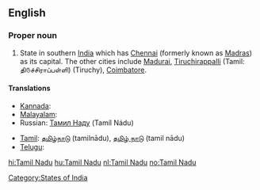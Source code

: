 ==English==
{{wikipedia}}

===Proper noun===
{{en-proper noun|sg=[[Tamil]] Nadu}}

# State in southern [[India]] which has [[Chennai]] (formerly known as [[Madras]]) as its capital. The other cities include [[Madurai]], [[Tiruchirappalli]] (Tamil: தி௫ச்சிராப்பள்ளி) (Tiruchy), [[Coimbatore]].

====Translations====
{{trans-top|state in southern India}}
* [[Kannada]]: {{t|kn|ತಮಿಳ್ ನಾಡು|sc=Knda|xs=Kannada}}
* [[Malayalam]]: {{t|ml|തമിഴ് നാഡു|sc=Mlym|xs=Malayalam}}
*Russian: [[Тамил Наду]] (Tamíl Nádu)
{{trans-mid}}
*[[Tamil]]: [[தமிழ்நாடு]] (tamilnādu), [[தமிழ் நாடு]] (tamil nādu)
* [[Telugu]]: {{t|te|తమిళ్ నాడు}}
{{trans-bottom}}

[[Category:States of India]]

[[hi:Tamil Nadu]]
[[hu:Tamil Nadu]]
[[nl:Tamil Nadu]]
[[no:Tamil Nadu]]